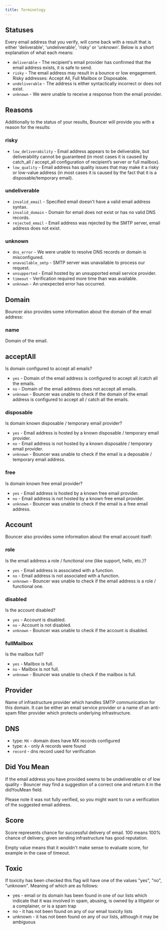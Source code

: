 ```yaml
---
title: Terminology
---
```


## Statuses
Every email address that you verify, will come back with a result that is either 'deliverable', 'undeliverable', 'risky' or 'unknown'. Below is a short explanation of what each means:

- `deliverable` - The recipient's email provider has confirmed that the email address exists, it is safe to send.
- `risky` - The email address may result in a bounce or low engagement. Risky addresses: Accept All, Full Mailbox or Disposable.
- `undeliverable` - The address is either syntactically incorrect or does not exist.
- `unknown` - We were unable to receive a response from the email provider.

## Reasons
Additionally to the status of your results, Bouncer will provide you with a reason for the results:

### risky
- `low_deliverability` - Email address appears to be deliverable, but deliverability cannot be guaranteed (in most cases it is caused by catch_all / accept_all configuration of recipient’s server or full mailbox).
- `low_quality` - Email address has quality issues that may make it a risky or low-value address (in most cases it is caused by the fact that it is a disposable/temporary email).

### undeliverable
- `invalid_email` - Specified email doesn't have a valid email address syntax.
- `invalid_domain` - Domain for email does not exist or has no valid DNS records.
- `rejected_email` - Email address was rejected by the SMTP server, email address does not exist.

### unknown
- `dns_error` - We were unable to resolve DNS records or domain is misconfigured.
- `unavailable_smtp` - SMTP server was unavailable to process our request.
- `unsupported` - Email hosted by an unsupported email service provider.
- `timeout` - Verification required more time than was available.
- `unknown` - An unexpected error has occurred.

## Domain
Bouncer also provides some information about the domain of the email address:

### name
Domain of the email.

## acceptAll
Is domain configured to accept all emails?

- `yes` - Domain of the email address is configured to accept all /catch all the emails.
- `no` - Domain of the email address does not accept all emails.
- `unknown` - Bouncer was unable to check if the domain of the email address is configured to accept all / catch all the emails.

### disposable
Is domain known disposable / temporary email provider?

- `yes` - Email address is hosted by a known disposable / temporary email provider.
- `no` - Email address is not hosted by a known disposable / temporary email provider.
- `unknown` - Bouncer was unable to check if the email is a deposable / temporary email address.

### free
Is domain known free email provider?

- `yes` - Email address is hosted by a known free email provider.
- `no` - Email address is not hosted by a known free email provider.
- `unknown` - Bouncer was unable to check if the email is a free email address.

## Account
Bouncer also provides some information about the email account itself:

### role
Is the email address a role / functional one (like support, hello, etc.)?

- `yes` - Email address is associated with a function.
- `no` - Email address is not associated with a function.
- `unknown` - Bouncer was unable to check if the email address is a role / functional one.

### disabled
Is the account disabled?

- `yes` - Account is disabled.
- `no` - Account is not disabled.
- `unknown` - Bouncer was unable to check if the account is disabled.

### fullMailbox
Is the mailbox full?

- `yes` - Mailbox is full.
- `no` - Mailbox is not full.
- `unknown` - Bouncer was unable to check if the mailbox is full.

## Provider
Name of infrastructure provider which handles SMTP communication for this domain.
It can be either an email service provider or a name of an anti-spam filter provider which protects underlying infrastructure.

## DNS
- type: `MX` - domain does have MX records configured
- type: `A` - only A records were found
- `record` - dns record used for verification

## Did You Mean
If the email address you have provided seems to be undeliverable or of low quality - Bouncer may find a suggestion of a correct one and return it in the didYouMean field.

Please note it was not fully verified, so you might want to run a verification of the suggested email address.

## Score
Score represents chance for successful delivery of email. 100 means 100% chance of delivery, given sending infrastructure has good reputation.

Empty value means that it wouldn't make sense to evaluate score, for example in the case of timeout.

## Toxic
If toxicity has been checked this flag will have one of the values "yes", "no", "unknown". Meaning of which are as follows:

- yes - email or its domain has been found in one of our lists which indicate that it was involved in spam, abusing, is owned by a litigator or a complainer, or is a spam trap
- no - it has not been found on any of our email toxicity lists
- unknown - it has not been found on any of our lists, although it may be ambiguous